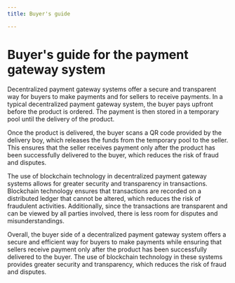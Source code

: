 ---
title: Buyer's guide

---
# Buyer's guide for the payment gateway system

Decentralized payment gateway systems offer a secure and transparent way for buyers to make payments and for sellers to receive payments. In a typical decentralized payment gateway system, the buyer pays upfront before the product is ordered. The payment is then stored in a temporary pool until the delivery of the product.

Once the product is delivered, the buyer scans a QR code provided by the delivery boy, which releases the funds from the temporary pool to the seller. This ensures that the seller receives payment only after the product has been successfully delivered to the buyer, which reduces the risk of fraud and disputes.

The use of blockchain technology in decentralized payment gateway systems allows for greater security and transparency in transactions. Blockchain technology ensures that transactions are recorded on a distributed ledger that cannot be altered, which reduces the risk of fraudulent activities. Additionally, since the transactions are transparent and can be viewed by all parties involved, there is less room for disputes and misunderstandings.

Overall, the buyer side of a decentralized payment gateway system offers a secure and efficient way for buyers to make payments while ensuring that sellers receive payment only after the product has been successfully delivered to the buyer. The use of blockchain technology in these systems provides greater security and transparency, which reduces the risk of fraud and disputes.